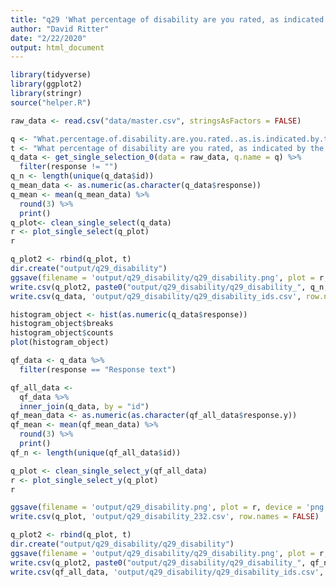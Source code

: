 ```yaml
---
title: "q29 'What percentage of disability are you rated, as indicated by the Veteran's Affairs (VA)?'"
author: "David Ritter"
date: "2/22/2020"
output: html_document
---
```


```r
library(tidyverse)
library(ggplot2)
library(stringr)
source("helper.R")
```

```r
raw_data <- read.csv("data/master.csv", stringsAsFactors = FALSE)
```

```r
q <- "What.percentage.of.disability.are.you.rated..as.is.indicated.by.the.Veteran.s.Affairs..VA.."
t <- "What percentage of disability are you rated, as indicated by the Veteran's Affairs (VA)?"
q_data <- get_single_selection_0(data = raw_data, q.name = q) %>%
  filter(response != "")
q_n <- length(unique(q_data$id))
q_mean_data <- as.numeric(as.character(q_data$response))
q_mean <- mean(q_mean_data) %>%
  round(3) %>%
  print()
q_plot<- clean_single_select(q_data)
r <- plot_single_select(q_plot)
r
```

```r
q_plot2 <- rbind(q_plot, t)
dir.create("output/q29_disability")
ggsave(filename = 'output/q29_disability/q29_disability.png', plot = r, device = 'png')
write.csv(q_plot2, paste0("output/q29_disability/q29_disability_", q_n,".csv"), row.names=F)
write.csv(q_data, 'output/q29_disability/q29_disability_ids.csv', row.names = FALSE)
```

```r
histogram_object <- hist(as.numeric(q_data$response))
histogram_object$breaks
histogram_object$counts
plot(histogram_object)
```

```r
qf_data <- q_data %>%
  filter(response == "Response text")
```

```r
qf_all_data <- 
  qf_data %>%
  inner_join(q_data, by = "id")
qf_mean_data <- as.numeric(as.character(qf_all_data$response.y))
qf_mean <- mean(qf_mean_data) %>%
  round(3) %>%
  print()
qf_n <- length(unique(qf_all_data$id))
```

```r
q_plot <- clean_single_select_y(qf_all_data)
r <- plot_single_select_y(q_plot)
r
```

```r
ggsave(filename = 'output/q29_disability.png', plot = r, device = 'png')
write.csv(q_plot, 'output/q29_disability_232.csv', row.names = FALSE)
```


```r
q_plot2 <- rbind(q_plot, t)
dir.create("output/q29_disability/q29_disability")
ggsave(filename = 'output/q29_disability/q29_disability.png', plot = r, device = 'png')
write.csv(q_plot2, paste0("output/q29_disability/q29_disability_", qf_n,".csv"), row.names=F)
write.csv(qf_all_data, 'output/q29_disability/q29_disability_ids.csv', row.names = FALSE)
```

